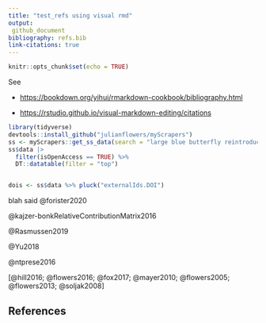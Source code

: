 ```yaml
---
title: "test_refs using visual rmd"
output: 
 github_document
bibliography: refs.bib
link-citations: true
---
```


```r
knitr::opts_chunk$set(echo = TRUE)
```

See

-   <https://bookdown.org/yihui/rmarkdown-cookbook/bibliography.html>

-   <https://rstudio.github.io/visual-markdown-editing/citations>

```r
library(tidyverse)
devtools::install_github("julianflowers/myScrapers")
ss <- myScrapers::get_ss_data(search = "large blue butterfly reintroduction")
ss$data |> 
  filter(isOpenAccess == TRUE) %>%
  DT::datatable(filter = "top")


dois <- ss$data %>% pluck("externalIds.DOI")
```

blah said @forister2020

@kajzer-bonkRelativeContributionMatrix2016\

@Rasmussen2019

@Yu2018

@ntprese2016

[@hill2016; @flowers2016; @fox2017; @mayer2010; @flowers2005; @flowers2013; @soljak2008]

## References
